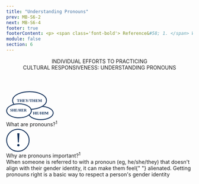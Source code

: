 ```yaml
---
title: "Understanding Pronouns"
prev: MB-S6-2
next: MB-S6-4
footer: true
footerContent: <p> <span class='font-bold'> Reference&#58; 1. </span> Warwick. Equality, diversity, and inclusion. Pronouns&#58; Let's get it right. December 10, 2019. Accessed May 20, 2022. http://warwick.ac.uk/services/equalops/getinvolved/initiatives/lgbtua/getpronounsright</p>
module: false
section: 6
---
```


<Header>
  INDIVIDUAL EFFORTS TO PRACTICING <br />
  CULTURAL RESPONSIVENESS:
  <span className="text-red">UNDERSTANDING PRONOUNS</span>
</Header>
<StickyPicture image="/GettyImages-1321466263_FPO_BW.png" secondary direction>
  <DoubleLayout center up>
    <div>
      <svg xmlns="http://www.w3.org/2000/svg" width="128" height="78" viewBox="0 0 128 78">
        <g id="Group_431" data-name="Group 431" transform="translate(-145 -457)">
          <g id="Group_364" data-name="Group 364" transform="translate(204.004 490.958)">
            <g id="Ellipse_63" data-name="Ellipse 63" transform="translate(-0.004 6.042)" fill="#fff" stroke="#0d2c56" stroke-width="2.2">
              <ellipse cx="34.5" cy="19" rx="34.5" ry="19" stroke="none"/>
              <ellipse cx="34.5" cy="19" rx="33.4" ry="17.9" fill="none"/>
            </g>
            <text id="HE_HIM" data-name="HE/HIM" transform="translate(34.996 29.042)" fill="#0c2b56" font-size="11" font-family="Montserrat" font-weight="700"><tspan x="-21.791" y="0">HE/HIM</tspan></text>
          </g>
          <g id="Ellipse_62" data-name="Ellipse 62" transform="translate(161 457)" fill="#fff" stroke="#0d2c56" stroke-width="2.2">
            <ellipse cx="47" cy="25" rx="47" ry="25" stroke="none"/>
            <ellipse cx="47" cy="25" rx="45.9" ry="23.9" fill="none"/>
          </g>
          <text id="THEY_THEM" data-name="THEY/THEM" transform="translate(208 486)" fill="#0c2b56" font-size="11" font-family="Montserrat" font-weight="700"><tspan x="-34.21" y="0">THEY/THEM</tspan></text>
          <g id="Group_365" data-name="Group 365" transform="translate(145 489.913)">
            <g id="Ellipse_62-2" data-name="Ellipse 62" transform="translate(0 0.087)" fill="#fff" stroke="#0d2c56" stroke-width="2.2">
              <ellipse cx="34.5" cy="20" rx="34.5" ry="20" stroke="none"/>
              <ellipse cx="34.5" cy="20" rx="33.4" ry="18.9" fill="none"/>
            </g>
            <text id="SHE_HER" data-name="SHE/HER" transform="translate(34 22.087)" fill="#0c2b56" font-size="10" font-family="Montserrat" font-weight="700"><tspan x="-23.615" y="0">SHE/HER</tspan></text>
          </g>
        </g>
      </svg>
      <br />
      <PP className="text-2xl 2xl:text-3xl text-red font-medium">
        What are pronouns?<sup>1</sup>
      </PP>
      <br />
      <List
        type="simple"
        fontSize="text-base 2xl:text-2xl"
        list="Pronouns are the words we use in place of a noun
        Gender-specific pronouns are associated with a specific gender (eg, he/him/his)
        Gender-neutral or gender-inclusive pronouns (eg, they/them/theirs) are pronouns that do not associate the individual with a male or female gender"
      />
    </div>
    <div>
    <Division className='flex items-center h-[78px] w-[128px]'>
      <svg xmlns="http://www.w3.org/2000/svg" width="63" height="66" viewBox="0 0 63 66">
        <g id="Group_366" data-name="Group 366" transform="translate(-167.544 -639)">
          <g id="Ellipse_62" data-name="Ellipse 62" transform="translate(167.544 643)" fill="#fff" stroke="#0d2c56" stroke-width="2.2">
            <ellipse cx="31.5" cy="31" rx="31.5" ry="31" stroke="none"/>
            <ellipse cx="31.5" cy="31" rx="30.4" ry="29.9" fill="none"/>
          </g>
          <text id="_" data-name="!" transform="translate(198.544 690)" fill="#0c2b56" font-size="53" font-family="Montserrat" font-weight="500"><tspan x="-7.102" y="0">!</tspan></text>
        </g>
      </svg>
    </Division>
      <br />
      <PP className="text-2xl 2xl:text-3xl text-red font-medium">
        Why are pronouns important?<sup>1</sup>
      </PP>
      <br />
      <PP className="text-base 2xl:text-2xl font-sans text-gray-500">
        When someone is referred to with a pronoun (eg, he/she/they) that
        doesn't align with their gender identity, it can make them feel{" "}
        <span className="text-red">alienated.</span> Getting pronouns right is a
        basic way to respect a person's gender identity
      </PP>
    </div>

  </DoubleLayout>
</StickyPicture>
